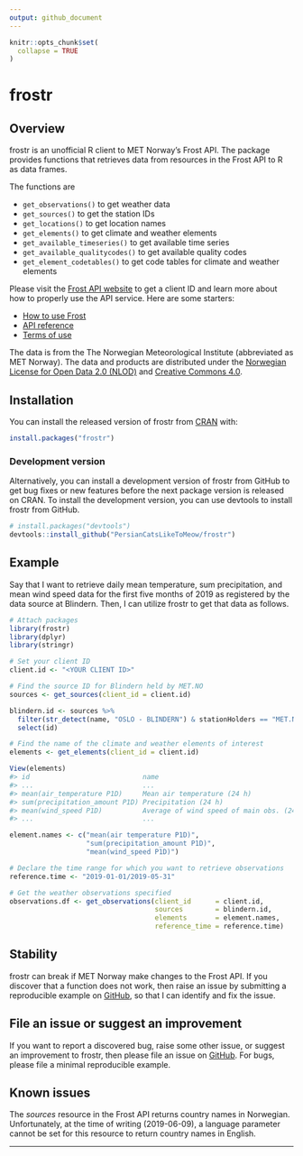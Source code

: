 ```yaml
---
output: github_document
---
```


<!-- README.md is generated from README.Rmd. Please edit that file -->

```r
knitr::opts_chunk$set(
  collapse = TRUE
)
```

# frostr

## Overview

frostr is an unofficial R client to MET Norway's Frost API. The package
provides functions that retrieves data from resources
in the Frost API to R as data frames. 

The functions are

* `get_observations()` to get weather data
* `get_sources()` to get the station IDs
* `get_locations()` to get location names
* `get_elements()` to get climate and weather elements
* `get_available_timeseries()` to get available time series
* `get_available_qualitycodes()` to get available quality codes
* `get_element_codetables()` to get code tables for climate and weather elements

Please visit the [Frost API website](https://frost.met.no/index2.html) to get a
client ID and learn more about how to properly use the API service. Here are some
starters:

* [How to use Frost](https://frost.met.no/howto.html)
* [API reference](https://frost.met.no/api.html)
* [Terms of use](https://frost.met.no/termsofuse2.html)

The data is from the The Norwegian Meteorological Institute (abbreviated as 
MET Norway). The data and products are distributed under the 
[Norwegian License for Open Data 2.0 (NLOD)](https://data.norge.no/nlod/en/2.0)
and [Creative Commons 4.0](https://creativecommons.org/licenses/by/4.0/).

## Installation

You can install the released version of frostr from 
[CRAN](https://CRAN.R-project.org) with:

```r
install.packages("frostr")
```

### Development version

Alternatively, you can install a development version of frostr from GitHub
to get bug fixes or new features before the next package version is released 
on CRAN. To install the development version, you can use devtools to install
frostr from GitHub.

```r
# install.packages("devtools")
devtools::install_github("PersianCatsLikeToMeow/frostr")
```

## Example

Say that I want to retrieve daily mean temperature, sum precipitation, and 
mean wind speed data for the first five months of 2019 as registered by the
data source at Blindern. Then, I can utilize frostr to get that 
data as follows.

```r
# Attach packages
library(frostr)
library(dplyr)
library(stringr)

# Set your client ID
client.id <- "<YOUR CLIENT ID>"

# Find the source ID for Blindern held by MET.NO
sources <- get_sources(client_id = client.id)

blindern.id <- sources %>%
  filter(str_detect(name, "OSLO - BLINDERN") & stationHolders == "MET.NO") %>% 
  select(id)

# Find the name of the climate and weather elements of interest
elements <- get_elements(client_id = client.id)

View(elements)
#> id                            name                                      units
#> ...                           ...                                       ...
#> mean(air_temperature P1D)     Mean air temperature (24 h)               degC
#> sum(precipitation_amount P1D) Precipitation (24 h)                      mm
#> mean(wind_speed P1D)          Average of wind speed of main obs. (24 h) m/s
#> ...                           ...                                       ...

element.names <- c("mean(air temperature P1D)",
                   "sum(precipitation_amount P1D)",
                   "mean(wind_speed P1D)")

# Declare the time range for which you want to retrieve observations
reference.time <- "2019-01-01/2019-05-31"

# Get the weather observations specified
observations.df <- get_observations(client_id      = client.id,
                                    sources        = blindern.id,
                                    elements       = element.names,
                                    reference_time = reference.time)

```

## Stability

frostr can break if MET Norway make changes to the Frost API. If you discover 
that a function does not work, then raise an issue by submitting
a reproducible example on [GitHub](https://github.com/PersianCatsLikeToMeow/frostr/issues),
so that I can identify and fix the issue.

## File an issue or suggest an improvement

If you want to report a discovered bug, raise some other issue, or suggest an
improvement to frostr, then please file an issue on [GitHub](https://github.com/PersianCatsLikeToMeow/frostr/issues).
For bugs, please file a minimal reproducible example.

## Known issues

The *sources* resource in the Frost API returns country names in Norwegian.
Unfortunately, at the time of writing (2019-06-09), a language parameter 
cannot be set for this resource to return country names in English.

---
